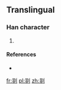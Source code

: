 ==Translingual==

===Han character===
{{Han char|rn=18|rad=刀|as=12|sn=14|four=|canj=TYLN|ids=⿰菲刂}}

# {{defn|Han|sort=刀12}}

====References====
* {{Han ref|kx=0144.261|dkj=|dj=|hdz=|uh=3508|ud=13576|bh=|bd=}}

[[fr:㔈]]
[[pl:㔈]]
[[zh:㔈]]